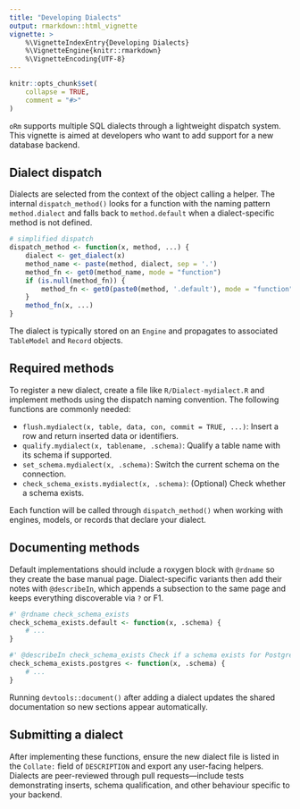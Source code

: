 ```yaml
---
title: "Developing Dialects"
output: rmarkdown::html_vignette
vignette: >
    %\VignetteIndexEntry{Developing Dialects}
    %\VignetteEngine{knitr::rmarkdown}
    %\VignetteEncoding{UTF-8}
---
```


```r
knitr::opts_chunk$set(
    collapse = TRUE,
    comment = "#>"
)
```

`oRm` supports multiple SQL dialects through a lightweight dispatch system. This vignette is aimed at developers who want to add support for a new database backend.

## Dialect dispatch

Dialects are selected from the context of the object calling a helper. The internal `dispatch_method()` looks for a function with the naming pattern `method.dialect` and falls back to `method.default` when a dialect-specific method is not defined.

```r
# simplified dispatch
dispatch_method <- function(x, method, ...) {
    dialect <- get_dialect(x)
    method_name <- paste(method, dialect, sep = '.')
    method_fn <- get0(method_name, mode = "function")
    if (is.null(method_fn)) {
        method_fn <- get0(paste0(method, '.default'), mode = "function")
    }
    method_fn(x, ...)
}
```

The dialect is typically stored on an `Engine` and propagates to associated `TableModel` and `Record` objects.

## Required methods

To register a new dialect, create a file like `R/Dialect-mydialect.R` and implement methods using the dispatch naming convention. The following functions are commonly needed:

- `flush.mydialect(x, table, data, con, commit = TRUE, ...)`: Insert a row and return inserted data or identifiers.
- `qualify.mydialect(x, tablename, .schema)`: Qualify a table name with its schema if supported.
- `set_schema.mydialect(x, .schema)`: Switch the current schema on the connection.
- `check_schema_exists.mydialect(x, .schema)`: (Optional) Check whether a schema exists.

Each function will be called through `dispatch_method()` when working with engines, models, or records that declare your dialect.

## Documenting methods

Default implementations should include a roxygen block with `@rdname` so they create the base manual page. Dialect-specific
variants then add their notes with `@describeIn`, which appends a subsection to the same page and keeps everything discoverable
via `?` or F1.

```r
#' @rdname check_schema_exists
check_schema_exists.default <- function(x, .schema) {
    # ...
}

#' @describeIn check_schema_exists Check if a schema exists for PostgreSQL.
check_schema_exists.postgres <- function(x, .schema) {
    # ...
}
```

Running `devtools::document()` after adding a dialect updates the shared documentation so new sections appear automatically.

## Submitting a dialect

After implementing these functions, ensure the new dialect file is listed in the `Collate:` field of `DESCRIPTION` and export any user-facing helpers. Dialects are peer-reviewed through pull requests—include tests demonstrating inserts, schema qualification, and other behaviour specific to your backend.


